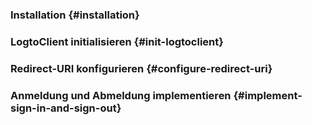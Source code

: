 


<GuideTip />

### Installation \{#installation}

<Installation />

### LogtoClient initialisieren \{#init-logtoclient}

<InitLogtoClient />

### Redirect-URI konfigurieren \{#configure-redirect-uri}

<ConfigureRedirectUri
  figureSrc={redirectUriFigure}
  redirectUri="io.logto.android://io.logto.sample/callback"
/>

### Anmeldung und Abmeldung implementieren \{#implement-sign-in-and-sign-out}

<ImplementSignInAndSignOut />

<Checkpoint />
